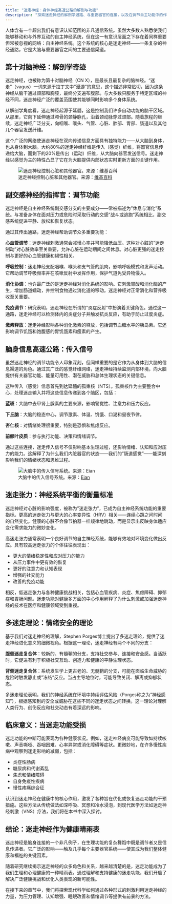```yaml
---
title: "迷走神经：身体神经高速公路的解剖与功能"
description: "探索迷走神经的解剖学通路、与重要器官的连接，以及在调节自主功能中的作用。"
---
```


人体含有一个超出我们有意识认知范围的非凡通信系统。虽然大多数人熟悉使我们能够移动和与外界互动的自主神经系统，但在这一有意识层面之下存在着同样重要但常被忽视的网络：自主神经系统。这个系统的核心是迷走神经——一条复杂的神经通路，它是大脑与重要器官之间的主要通信渠道。

## 第十对脑神经：解剖学奇迹

迷走神经，也被称为第十对脑神经（CN X），是最长且最复杂的脑神经。"迷走"（vagus）一词来源于拉丁文中"漫游"的意思，这个描述非常贴切，因为这条神经从脑干通过颈部和胸腔，最终分支遍布腹部。与大多数只服务于特定区域的神经不同，迷走神经广泛的覆盖范围使其能够同时影响多个身体系统。

从解剖学角度看，迷走神经起源于延髓，这是控制我们许多自动功能的脑干区域。从那里，它向下延伸通过颅骨的颈静脉孔，沿着颈动脉穿过颈部。随着旅程的继续，迷走神经广泛分支，向咽喉、喉头、气管、心脏、肺部、胃部、肠道以及其他几个器官发送纤维。

这个广泛的网络使迷走神经在双向传递信息方面具有独特能力——从大脑到身体，也从身体到大脑。大约80%的迷走神经纤维是传入（感觉）纤维，将器官信息传递给大脑，而剩下的20%是传出（运动）纤维，从大脑向器官发送信号。迷走神经以感觉为主的特性凸显了它在为大脑提供内部状态实时更新方面的关键作用。

![迷走神经控制心脏和其他器官。来源：[维基百科](https://commons.wikimedia.org/wiki/File:2032_Automatic_Innervation.jpg)](_resources/images/2032_Automatic_Innervation.jpg)

## 副交感神经的指挥官：调节功能

迷走神经是自主神经系统副交感分支的主要成分——常被描述为"休息与消化"系统。与准备身体在面对压力或危险时采取行动的交感"战斗或逃跑"系统相比，副交感系统促进平静、放松和恢复状态。

通过其传出通路，迷走神经帮助调节众多重要功能：

**心血管调节**：迷走神经刺激通常会减慢心率并可能降低血压。这种对心脏的"迷走制动"对心脏效率至关重要，允许心脏在运动期间之间休息。对心脏更强的迷走控制与更好的心血管健康和韧性相关。

**呼吸控制**：迷走神经支配咽喉、喉头和支气管的肌肉，影响呼吸模式和发声活动。它帮助调节呼吸频率并在咳嗽反射中发挥作用，保护气道免受异物侵入。

**消化协调**：也许最广泛的是迷走神经对消化系统的影响。它刺激胃酸和消化酶的产生，增加肠道蠕动，并控制食物通过消化道的移动。迷走神经对正常消化和营养吸收至关重要。

**免疫调节**：研究表明，迷走神经在所谓的"炎症反射"中扮演着关键角色。通过这一通路，迷走神经可以检测体内的炎症分子并触发抗炎反应，有助于防止过度炎症。

**激素释放**：迷走神经影响各种消化激素的释放，包括调节血糖水平的胰岛素。它还影响调节饥饿和饱腹感的胃饥饿素和瘦素的产生。

## 脑身信息高速公路：传入信号

虽然迷走神经的调节功能令人印象深刻，但同样重要的是它作为从身体到大脑的信息渠道的角色。通过其广泛的感觉纤维网络，迷走神经持续监测内部环境，向大脑提供有关器官功能、能量可用性、潜在威胁和总体生理状态的关键信息。

这种传入（感觉）信息首先到达延髓的孤束核（NTS）。孤束核作为主要整合中心，处理迷走输入并将这些信息传递到各个脑区，包括：

**蓝斑**：大脑中去甲肾上腺素的主要来源，影响警觉性、注意力和压力反应。

**下丘脑**：大脑的稳态中心，调节激素、体温、饥饿、口渴和昼夜节律。

**杏仁核**：对情绪处理很重要，特别是恐惧和焦虑反应。

**前额叶皮质**：参与执行功能、决策和情绪调节。

通过这些连接，迷走传入信号不仅影响基本生理过程，还影响情绪、认知和应对压力的能力。这解释了为什么我们内脏器官的状态——我们的"肠道感觉"——能深刻影响我们的情绪状态和思维过程。

![大脑中的传入信号系统。来源：[Eian](https://www.flickr.com/photos/eian/210971272)](_resources/images/eian-brain-diagram-210971272_c45fc42276_b.jpg)

## 迷走张力：神经系统平衡的衡量标准

迷走神经对心脏的影响强度，被称为"迷走张力"，已成为自主神经系统功能的重要指标。更高的迷走张力与更大的心率变异性（HRV）相关——连续心跳之间时间的自然变化。健康的心脏不会像节拍器一样规律地跳动，而是显示出反映身体适应变化需求能力的微妙变化。

高迷走张力通常表明一个良好调节的自主神经系统，能够有效地对环境变化做出反应。具有较高迷走张力的个体往往表现出：

- 更大的情绪稳定性和应对压力的能力
- 从压力事件中更有效的恢复
- 更好的注意力和认知表现
- 增强的社交能力
- 改善的免疫功能

相反，低迷走张力与各种健康挑战相关，包括心血管疾病、炎症、焦虑障碍、抑郁症和胃肠问题。迷走功能对健康多方面的中心作用解释了为什么刺激或加强迷走神经的技术在医疗和健康领域受到重视。

## 多迷走理论：情绪安全的理论

基于我们对迷走神经的理解，Stephen Porges博士提出了多迷走理论，提供了迷走神经进化意义的细微视角。根据这一理论，迷走神经有两个不同的分支：

**腹侧迷走复合体**：较新的、有髓鞘的分支，支持社交参与、连接和安全感。当活跃时，它促进有利于积极社交互动、创造力和健康的平静生理状态。

**背侧迷走复合体**：系统发生学上更古老的、无髓鞘的分支，可能在面临生命威胁的危险时触发静止或"冻结"反应。当占主导地位时，可能导致关闭、解离或抑郁状态。

多迷走理论表明，我们的神经系统在环境中持续评估风险（Porges称之为"神经感知"），根据感知到的安全或威胁在这些不同的迷走状态之间转换。这一理论对理解人类行为、创伤反应和社交动态有着深远的影响。

## 临床意义：当迷走功能受损

迷走功能的中断可能表现为各种健康状况。例如，迷走神经病变可能导致如持续咳嗽、声音嘶哑、吞咽困难、心率异常或消化障碍等症状。更微妙地，在许多慢性疾病中观察到迷走影响的减弱，包括：

- 炎症性肠病
- 糖尿病和代谢紊乱
- 焦虑和情绪障碍
- 自身免疫性疾病
- 慢性疼痛综合征

认识到迷走神经在健康中的核心作用，激发了各种旨在优化或恢复迷走功能的干预措施。这些方法从传统做法如深呼吸、冥想和冷水浸泡，到现代医学方法如迷走神经刺激（VNS）疗法，我们将在本书中深入探讨。

## 结论：迷走神经作为健康晴雨表

迷走神经是脑身连接的一个非凡例子，在生理功能的复杂舞蹈中既是调节者又是信息传递者。它广泛的影响——触及几乎每个主要器官系统——使其成为我们整体健康和福祉的关键因素。

随着研究继续揭示迷走神经的众多角色和关系，越来越清楚的是，迷走功能成为了我们生理和心理健康的一种晴雨表。通过理解和支持健康的迷走功能，我们开启了解决广泛健康挑战和优化人类表现的新可能性。

在接下来的章节中，我们将探索现代科学如何通过各种形式的刺激利用迷走神经的力量，为压力管理、认知增强、睡眠改善和情绪调节等提供有前景的方法。